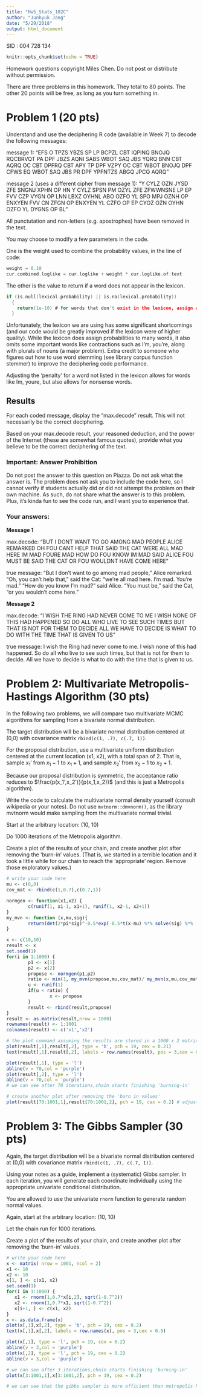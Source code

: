 ```yaml
---
title: "Hw5_Stats_102C"
author: "Junhyuk Jang"
date: "5/29/2018"
output: html_document
---
```

SID : 004 728 134

```r
knitr::opts_chunk$set(echo = TRUE)
```

Homework questions copyright Miles Chen. Do not post or distribute without permission.

There are three problems in this homework. They total to 80 points. The other 20 points will be free, as long as you turn something in.

# Problem 1 (20 pts)

Understand and use the deciphering R code (available in Week 7) to decode the following messages:

message 1: "EFS O TPZS YBZS SP LP BCPZL CBT IQPINQ BNOJQ RQCBRVQT PA DPF JBZS AQNI SABS WBOT SAQ JBS YQRQ BNN CBT AQRQ OC CBT DPFRQ CBT APY TP DPF VZPY OC CBT WBOT BNOJQ DPF CFWS EQ WBOT SAQ JBS PR DPF YPFNTZS ABGQ JPCQ AQRQ"

message 2 (uses a different cipher from message 1): "Y CYLZ OZN JYSD ZFE SNGNJ XPHN OP HN Y CYLZ SPSN PM OZYL ZFE ZFWWNSNE LP EP FVV CZP VYGN OP LNN LBXZ OYHNL ABO OZFO YL SPO MPJ OZNH OP ENXYEN FVV CN ZFGN OP ENXYEN YL CZFO OP EP CYOZ OZN OYHN OZFO YL DYGNS OP BL"

All punctutation and non-letters (e.g. apostrophes) have been removed in the text.

You may choose to modify a few parameters in the code.

One is the weight used to combine the probability values, in the line of code:

```c
weight = 0.10
cur.combined.loglike = cur.loglike + weight * cur.loglike.of.text
```

The other is the value to return if a word does not appear in the lexicon.

```c
if (is.null(lexical.probability) || is.na(lexical.probability))
  {
    return(1e-10) # for words that don't exist in the lexicon, assign a small non-zero probability
  }
```

Unfortunately, the lexicon we are using has some significant shortcomings (and our code would be greatly improved if the lexicon were of higher quality). While the lexicon does assign probabilities to many words, it also omits some important words like contractions such as I'm, you're, along with plurals of nouns (a major problem). Extra credit to someone who figures out how to use word stemming (see library corpus function stemmer) to improve the deciphering code performance. 

Adjusting the 'penalty' for a word not listed in the lexicon allows for words like Im, youre, but also allows for nonsense words.

## Results

For each coded message, display the "max.decode" result. This will not necessarily be the correct deciphering.

Based on your max.decode result, your reasoned deduction, and the power of the Internet (these are somewhat famous quotes), provide what you believe to be the correct deciphering of the text.

### Important: Answer Prohibition

Do not post the answer to this question on Piazza. Do not ask what the answer is. The problem does not ask you to include the code here, so I cannot verify if students actually did or did not attempt the problem on their own machine. As such, do not share what the answer is to this problem. Plus, it's kinda fun to see the code run, and I want you to experience that.

### Your answers:

**Message 1**

max.decode: "BUT I DONT WANT TO GO AMONG MAD PEOPLE ALICE REMARKED OH FOU CANT HELP THAT SAID THE CAT WERE ALL MAD HERE IM MAD FOURE MAD HOW DO FOU KNOW IM MAD SAID ALICE FOU MUST BE SAID THE CAT OR FOU WOULDNT HAVE COME HERE"

true message: "But I don't want to go among mad people," Alice remarked. "Oh, you can't help that," said the Cat: "we're all mad here. I'm mad. You're mad." "How do you know I'm mad?" said Alice. "You must be," said the Cat, "or you wouldn't come here."

**Message 2**

max.decode: "I WISH THE RING HAD NEVER COME TO ME I WISH NONE OF THIS HAD HAPPENED SO DO ALL WHO LIVE TO SEE SUCH TIMES BUT THAT IS NOT FOR THEM TO DECIDE ALL WE HAVE TO DECIDE IS WHAT TO DO WITH THE TIME THAT IS GIVEN TO US"

true message: I wish the Ring had never come to me. I wish none of this had happened. So do all who live to see
such times, but that is not for them to decide. All we have to decide is what to do with the time that is given
to us.

# Problem 2: Multivariate Metropolis-Hastings Algorithm (30 pts)

In the following two problems, we will compare two multivariate MCMC algorithms for sampling from a bivariate normal distribution.

The target distribution will be a bivariate normal distribution centered at (0,0) with covariance matrix `rbind(c(1, .7), c(.7, 1))`.

For the proposal distribution, use a multivariate uniform distribution centered at the current location (x1, x2), with a total span of 2. That is, sample $x_1'$ from $x_1 - 1$ to $x_1 + 1$, and sample $x_2'$ from $x_2 - 1$ to $x_2 + 1$.

Because our proposal distribution is symmetric, the acceptance ratio reduces to $\frac{p(x_1',x_2')}{p(x_1,x_2)}$ (and this is just a Metropolis algorithm).

Write the code to calculate the multivariate normal density yourself (consult wikipedia or your notes). Do not use `mvtnorm::dmvnorm()`, as the library mvtnorm would make sampling from the multivariate normal trivial. 

Start at the arbitrary location: (10, 10)

Do 1000 iterations of the Metropolis algorithm.

Create a plot of the results of your chain, and create another plot after removing the 'burn-in' values. (That is, we started in a terrible location and it took a little while for our chain to reach the 'appropriate' region. Remove those exploratory values.)

```r
# write your code here
mu <- c(0,0)
cov_mat <- rbind(c(1,0.7),c(0.7,1))

normgen <- function(x1,x2) {
        c(runif(1, x1-1, x1+1), runif(1, x2-1, x2+1))
}
my_mvn <- function (x,mu,sig){
        return(det(2*pi*sig)^-0.5*exp(-0.5*t(x-mu) %*% solve(sig) %*% (x-mu)))
}

x <- c(10,10)
result <- x
set.seed(1)
for(i in 1:1000) {
        p1 <- x[1]
        p2 <- x[2]
        propose <- normgen(p1,p2)
        ratio <- min(1, my_mvn(propose,mu,cov_mat)/ my_mvn(x,mu,cov_mat))
        u <- runif(1)
        if(u < ratio) {
                x <- propose
        } 
        result <- rbind(result,propose)
}
result <- as.matrix(result,nrow = 1000)
rownames(result) <- 1:1001
colnames(result) <- c('x1','x2')

# the plot command assuming the results are stored in a 1000 x 2 matrix called x
plot(result[,1],result[,2], type = 'b', pch = 19, cex = 0.21)
text(result[,1],result[,2], labels = row.names(result), pos = 3,cex = 0.5)

plot(result[,1], type = 'l')
abline(v = 70,col = 'purple')
plot(result[,2], type = 'l')
abline(v = 70,col = 'purple')
# we can see after 70 iterations,chain starts finishing 'burning-in' 

# create another plot after removing the 'burn in values'
plot(result[70:1001,1],result[70:1001,2], pch = 19, cex = 0.2) # adjust as necessary, this assumes the first 70 values are burn-in 

```



# Problem 3: The Gibbs Sampler (30 pts)

Again, the target distribution will be a bivariate normal distribution centered at (0,0) with covariance matrix `rbind(c(1, .7), c(.7, 1))`.

Using your notes as a guide, implement a (systematic) Gibbs sampler. In each iteration, you will generate each coordinate individually using the appropriate univariate conditional distribution.

You are allowed to use the univariate `rnorm` function to generate random normal values.

Again, start at the arbitrary location: (10, 10)

Let the chain run for 1000 iterations.

Create a plot of the results of your chain, and create another plot after removing the 'burn-in' values.


```r
# write your code here
x <- matrix( nrow = 1001, ncol = 2)
x1 <- 10
x2 <- 10
x[1, ] <- c(x1, x2)
set.seed(1)
for(i in 1:1000) {
   x1 <- rnorm(1,0.7*x[i,2], sqrt(1-0.7^2))
   x2 <- rnorm(1,0.7*x1, sqrt(1-0.7^2))
   x[i+1, ] <- c(x1, x2)
}
x <- as.data.frame(x)
plot(x[,1],x[,2], type = 'b', pch = 19, cex = 0.2)
text(x[,1],x[,2], labels = row.names(x), pos = 3,cex = 0.5)

plot(x[,1], type = 'l', pch = 19, cex = 0.2)
abline(v = 3,col = 'purple')
plot(x[,2], type = 'l', pch = 19, cex = 0.2)
abline(v = 3,col = 'purple')

# we can see after 3 iterations,chain starts finishing 'burning-in' 
plot(x[3:1001,1],x[3:1001,2], pch = 19, cex = 0.2)

# we can see that the gibbs sampler is more efficient than metropolis hasting algorithmm 
```

